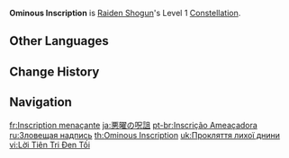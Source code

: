 {{Constellation Infobox
|image       = Constellation Ominous Inscription.png
|description = [[Secret Art: Musou Shinsetsu|Chakra Desiderata]] will gather Resolve even faster. When {{Electro}} characters use their Elemental Bursts, the Resolve gained is increased by 80%. When characters of other Elemental Types use their Elemental Bursts, the Resolve gained is increased by 20%.
|level       = 1
|character   = Raiden Shogun
}}
'''Ominous Inscription''' is [[Raiden Shogun]]'s Level 1 [[Constellation]].

==Other Languages==
{{Other Languages
|en      = Ominous Inscription
|zhs     = 恶曜卜词
|zhs_rm  = Èyào Bǔcí
|zht     = 惡曜卜詞
|zht_rm  = Èyào Bǔcí
|zh_tl   = Divination of Disaster
|ja      = 悪曜の呪詛
|ja_rm   = Akuyou no Juso{{Assumed}}
|ja_tl   = Curse of Disaster
|ko      = 악요 명문(銘文)
|ko_rm   = Akyo Myeongmun
|ko_tl   = Evil Light's Inscription
|es      = Inscripción ominosa
|es_tl   = Ominous Inscription
|fr      = Inscription menaçante
|fr_tl   = Threatening Inscription
|ru      = Зловещая надпись
|ru_tl   = Ominous Inscription
|th      = Ominous Inscription
|vi      = Lời Tiên Tri Đen Tối
|vi_tl   = Dark Prophecy
|de      = Unheilvolles Omen
|de_tl   = Ominous Omen
|id      = Ominous Inscription
|pt      = Inscrição Ameaçadora
|pt_tl   = Threatening Inscription
|tr      = Uğursuz Yazıt
|tr_tl   = Ominous Inscription
|it      = Iscrizione sinistra
|it_tl   = Sinister Inscription
}}

==Change History==
{{Change History|2.1}}

==Navigation==
{{Talent Navbox|Raiden Shogun}}

[[fr:Inscription menaçante]]
[[ja:悪曜の呪詛]]
[[pt-br:Inscrição Ameaçadora]]
[[ru:Зловещая надпись]]
[[th:Ominous Inscription]]
[[uk:Прокляття лихої днини]]
[[vi:Lời Tiên Tri Đen Tối]]